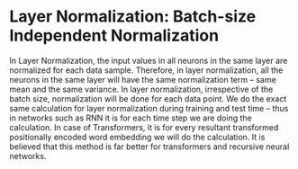 # Layer Normalization: Batch-size Independent Normalization

In Layer Normalization, the input values in all neurons in the same layer are normalized for each data sample. Therefore, in layer normalization, all the neurons in the same layer will have the same normalization term – same mean and the same variance. In layer normalization, irrespective of the batch size, normalization will be done for each data point. We do the exact same calculation for layer normalization during training and test time – thus in networks such as RNN it is for each time step we are doing the calculation. In case of Transformers, it is for every resultant transformed positionally encoded word embedding we will do the calculation. It is believed that this method is far better for transformers and recursive neural networks.